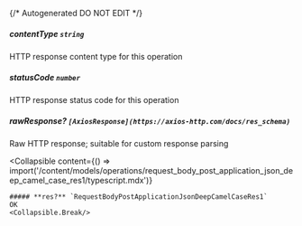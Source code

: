 {/* Autogenerated DO NOT EDIT  */}

##### **contentType** `string`
HTTP response content type for this operation

##### **statusCode** `number`
HTTP response status code for this operation

##### **rawResponse?** `[AxiosResponse](https://axios-http.com/docs/res_schema)`
Raw HTTP response; suitable for custom response parsing

<Collapsible
    content={() => import('/content/models/operations/request_body_post_application_json_deep_camel_case_res1/typescript.mdx')}
>
    ##### **res?** `RequestBodyPostApplicationJsonDeepCamelCaseRes1`
    OK
    <Collapsible.Break/>
</Collapsible>

